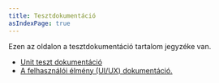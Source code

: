 ```yaml
--- 
title: Tesztdokumentáció
asIndexPage: true
---
```


Ezen az oldalon a tesztdokumentáció tartalom jegyzéke van.

- [Unit teszt dokumentáció](./ui_test/)
- [A felhasználói élmény (UI/UX) dokumentáció.](./unit_test/)
